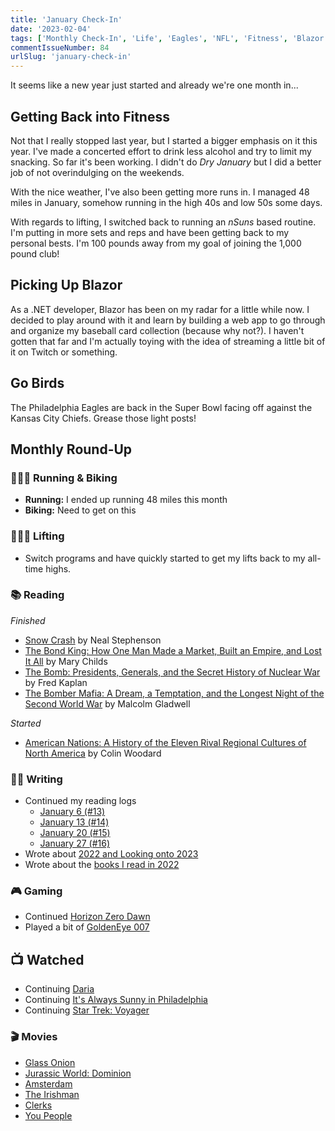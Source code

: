 ```yaml
---
title: 'January Check-In'
date: '2023-02-04'
tags: ['Monthly Check-In', 'Life', 'Eagles', 'NFL', 'Fitness', 'Blazor', '.NET']
commentIssueNumber: 84
urlSlug: 'january-check-in'
---
```


It seems like a new year just started and already we're one month in...

## Getting Back into Fitness
Not that I really stopped last year, but I started a bigger emphasis on it this year. I've made a concerted effort to drink less alcohol and try to limit my snacking. So far it's been working. I didn't do *Dry January* but I did a better job of not overindulging on the weekends.

With the nice weather, I've also been getting more runs in. I managed 48 miles in January, somehow running in the high 40s and low 50s some days.

With regards to lifting, I switched back to running an *nSuns* based routine. I'm putting in more sets and reps and have been getting back to my personal bests. I'm 100 pounds away from my goal of joining the 1,000 pound club!

## Picking Up Blazor
As a .NET developer, Blazor has been on my radar for a little while now. I decided to play around with it and learn by building a web app to go through and organize my baseball card collection (because why not?). I haven't gotten that far and I'm actually toying with the idea of streaming a little bit of it on Twitch or something.

## Go Birds

<PostImage
    src="/images/posts/2023-02-04-january-check-in/gobirds.gif"
    alt="Mac from It's Always Sunny in Philadelphia shouting 'Go Birds'"
    width={600}
    height={300}
    centered
/>

The Philadelphia Eagles are back in the Super Bowl facing off against the Kansas City Chiefs. Grease those light posts!

## Monthly Round-Up

### 🏃🏼‍♂️ Running & Biking

- **Running:** I ended up running 48 miles this month
- **Biking:** Need to get on this

### 🏋🏼‍♂️ Lifting

- Switch programs and have quickly started to get my lifts back to my all-time highs.

### 📚 Reading

*Finished*
- [Snow Crash](https://bookshop.org/p/books/snow-crash-neal-stephenson/7327954?ean=9780553380958) by Neal Stephenson
- [The Bond King: How One Man Made a Market, Built an Empire, and Lost It All](https://bookshop.org/p/books/the-bond-king-how-one-man-made-a-market-built-an-empire-and-lost-it-all-mary-childs/15873505?ean=9781250120847) by Mary Childs
- [The Bomb: Presidents, Generals, and the Secret History of Nuclear War](https://bookshop.org/p/books/the-bomb-presidents-generals-and-the-secret-history-of-nuclear-war-fred-kaplan/7774644?ean=9781982107307) by Fred Kaplan
- [The Bomber Mafia: A Dream, a Temptation, and the Longest Night of the Second World War](https://bookshop.org/p/books/the-bomber-mafia-a-dream-a-temptation-and-the-longest-night-of-the-second-world-war-malcolm-gladwell/17377135?ean=9780316296816) by Malcolm Gladwell

*Started*
- [American Nations: A History of the Eleven Rival Regional Cultures of North America](https://bookshop.org/p/books/american-nations-a-history-of-the-eleven-rival-regional-cultures-of-north-america-colin-woodard/16638225?ean=9780143122029) by Colin Woodard

### ✍🏻 Writing

- Continued my reading logs
	- [January 6 (#13)](https://kpwags.com/posts/2023/01/06/reading-log-january-6-13)
	- [January 13 (#14)](https://kpwags.com/posts/2023/01/13/reading-log-january-13-14)
	- [January 20 (#15)](https://kpwags.com/posts/2023/01/20/reading-log-january-20-15)
	- [January 27 (#16)](https://kpwags.com/posts/2023/01/27/reading-log-january-27-16)
- Wrote about [2022 and Looking onto 2023](https://kpwags.com/posts/2023/01/02/2022-retrospective)
- Wrote about the [books I read in 2022](https://kpwags.com/posts/2023/01/07/books-i-read-in-2022)

### 🎮 Gaming

- Continued [Horizon Zero Dawn](https://www.playstation.com/en-us/games/horizon-zero-dawn/)
- Played a bit of [GoldenEye 007](https://www.xbox.com/en-us/games/store/goldeneye-007/9n6639h7vgh4)

## 📺 Watched

- Continuing [Daria](https://www.imdb.com/title/tt0118298/)
- Continuing [It's Always Sunny in Philadelphia](https://www.imdb.com/title/tt0472954/)
- Continuing [Star Trek: Voyager](https://www.imdb.com/title/tt0112178/)

### 🎬 Movies

- [Glass Onion](https://www.imdb.com/title/tt11564570/)
- [Jurassic World: Dominion](https://www.imdb.com/title/tt8041270/)
- [Amsterdam](https://www.imdb.com/title/tt10304142/)
- [The Irishman](https://www.imdb.com/title/tt1302006/)
- [Clerks](https://www.imdb.com/title/tt0109445/)
- [You People](https://www.imdb.com/title/tt14826022/)
